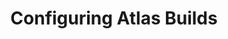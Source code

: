 ---
slug: /atlas/customization/builds
title: Configuring Atlas Builds
description: Learn how to configure builds on the Atlas platform
---